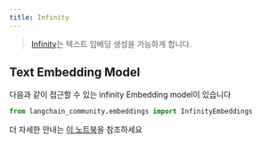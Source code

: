 ```yaml
---
title: Infinity
---
```


>[Infinity](https://github.com/michaelfeil/infinity)는 텍스트 임베딩 생성을 가능하게 합니다.

## Text Embedding Model

다음과 같이 접근할 수 있는 infinity Embedding model이 있습니다
```python
from langchain_community.embeddings import InfinityEmbeddings
```
더 자세한 안내는 [이 노트북](/oss/integrations/text_embedding/infinity)을 참조하세요